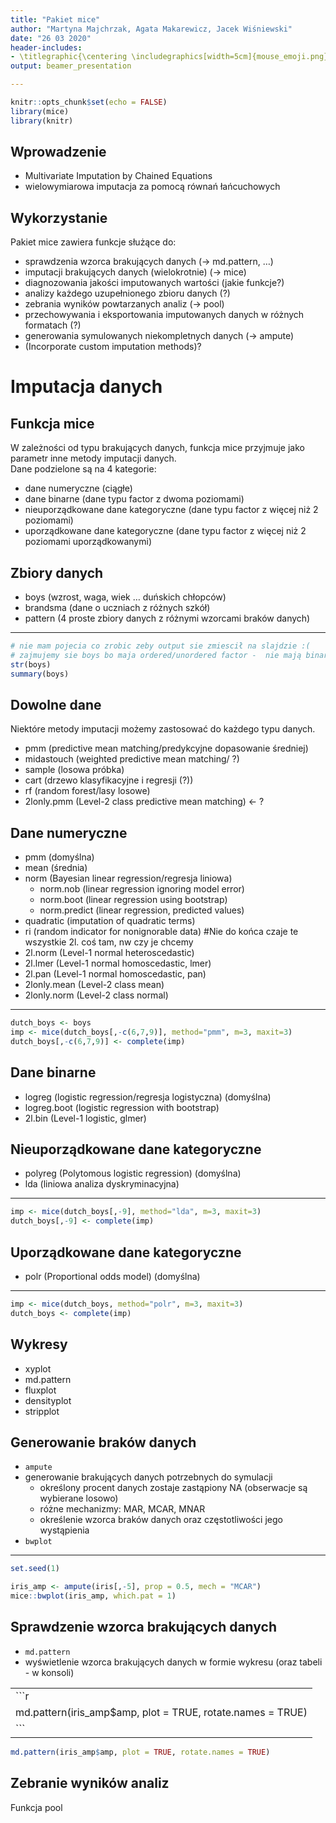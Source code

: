 ```yaml
---
title: "Pakiet mice"
author: "Martyna Majchrzak, Agata Makarewicz, Jacek Wiśniewski"
date: "26 03 2020"
header-includes:
- \titlegraphic{\centering \includegraphics[width=5cm]{mouse_emoji.png}}
output: beamer_presentation

---
```


```r
knitr::opts_chunk$set(echo = FALSE)
library(mice)
library(knitr)
```

## Wprowadzenie

- Multivariate Imputation by Chained Equations
- wielowymiarowa imputacja za pomocą równań łańcuchowych

## Wykorzystanie

Pakiet mice zawiera funkcje służące do:

- sprawdzenia wzorca brakujących danych (-> md.pattern, ...)
- imputacji brakujących danych (wielokrotnie) (-> mice)
- diagnozowania jakości imputowanych wartości (jakie funkcje?) 
- analizy każdego uzupełnionego zbioru danych (?)
- zebrania wyników powtarzanych analiz (-> pool)
- przechowywania i eksportowania imputowanych danych w różnych formatach (?)
- generowania symulowanych niekompletnych danych (-> ampute)
- (Incorporate custom imputation methods)?

# Imputacja danych

## Funkcja mice 

W zależności od typu brakujących danych, funkcja mice przyjmuje jako parametr inne metody imputacji danych.\
Dane podzielone są na 4 kategorie:

- dane numeryczne (ciągłe)
- dane binarne (dane typu factor z dwoma poziomami)
- nieuporządkowane dane kategoryczne (dane typu factor z więcej niż 2 poziomami)
- uporządkowane dane kategoryczne (dane typu factor z więcej niż 2 poziomami uporządkowanymi)

## Zbiory danych

- boys (wzrost, waga, wiek ... duńskich chłopców)
- brandsma (dane o uczniach z różnych szkół)
- pattern (4 proste zbiory danych z różnymi wzorcami braków danych)

---

```r
# nie mam pojecia co zrobic zeby output sie zmiescił na slajdzie :(
# zajmujemy sie boys bo maja ordered/unordered factor -  nie mają binarnej kolumny - to nw, najwyżej inny zbiór danych?
str(boys)
summary(boys)
```

## Dowolne dane

Niektóre metody imputacji możemy zastosować do każdego typu danych.

- pmm (predictive mean matching/predykcyjne dopasowanie średniej)
- midastouch (weighted predictive mean matching/ ?)
- sample (losowa próbka)
- cart (drzewo klasyfikacyjne i regresji (?))
- rf (random forest/lasy losowe)
- 2lonly.pmm (Level-2 class predictive mean matching) <- ?

## Dane numeryczne 

- pmm (domyślna)
- mean (średnia)
- norm (Bayesian linear regression/regresja liniowa)
  - norm.nob (linear regression ignoring model error)
  - norm.boot (linear regression using bootstrap)
  - norm.predict (linear regression, predicted values)
- quadratic (imputation of quadratic terms)
- ri (random indicator for nonignorable data)
#Nie do końca czaje te wszystkie 2l. coś tam, nw czy je chcemy 
- 2l.norm (Level-1 normal heteroscedastic)
- 2l.lmer (Level-1 normal homoscedastic, lmer)
- 2l.pan (Level-1 normal homoscedastic, pan)
- 2lonly.mean (Level-2 class mean)
- 2lonly.norm (Level-2 class normal)

---

```r
dutch_boys <- boys
imp <- mice(dutch_boys[,-c(6,7,9)], method="pmm", m=3, maxit=3)
dutch_boys[,-c(6,7,9)] <- complete(imp)
```

## Dane binarne

- logreg (logistic regression/regresja logistyczna) (domyślna)
- logreg.boot  (logistic regression with bootstrap)
- 2l.bin (Level-1 logistic, glmer)

## Nieuporządkowane dane kategoryczne

- polyreg (Polytomous logistic regression) (domyślna)
- lda (liniowa analiza dyskryminacyjna)

---

```r
imp <- mice(dutch_boys[,-9], method="lda", m=3, maxit=3)
dutch_boys[,-9] <- complete(imp)
```

## Uporządkowane dane kategoryczne

- polr (Proportional odds model) (domyślna)

---

```r
imp <- mice(dutch_boys, method="polr", m=3, maxit=3)
dutch_boys <- complete(imp)
```

## Wykresy 

- xyplot
- md.pattern
- fluxplot
- densityplot
- stripplot

## Generowanie braków danych

- `ampute`
- generowanie brakujących danych potrzebnych do symulacji
  - określony procent danych zostaje zastąpiony NA 
    (obserwacje są wybierane losowo)
  - różne mechanizmy: MAR, MCAR, MNAR
  - określenie wzorca braków danych oraz częstotliwości 
    jego wystąpienia
\
- `bwplot`

---

```r
set.seed(1)
```
```r
iris_amp <- ampute(iris[,-5], prop = 0.5, mech = "MCAR")
mice::bwplot(iris_amp, which.pat = 1)

```

## Sprawdzenie wzorca brakujących danych

- `md.pattern`
- wyświetlenie wzorca brakujących danych w formie wykresu (oraz tabeli - w konsoli)

---
```r
md.pattern(iris_amp$amp, plot = TRUE, rotate.names = TRUE)
```
---  

```r
md.pattern(iris_amp$amp, plot = TRUE, rotate.names = TRUE)
```

## Zebranie wyników analiz

Funkcja pool


